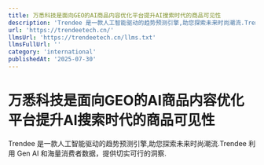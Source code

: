 ```yaml
---
title: 万悉科技是面向GEO的AI商品内容优化平台提升AI搜索时代的商品可见性
description: 'Trendee 是一款人工智能驱动的趋势预测引擎,助您探索未来时尚潮流.Trendee 利用 Gen AI 和海量消费者数据，提供切实可行的洞察.'
url: 'https://trendeetech.cn/'
llmsUrl: 'https://trendeetech.cn/llms.txt'
llmsFullUrl: ''
category: 'international'
publishedAt: '2025-07-30'
---
```


# 万悉科技是面向GEO的AI商品内容优化平台提升AI搜索时代的商品可见性

Trendee 是一款人工智能驱动的趋势预测引擎,助您探索未来时尚潮流.Trendee 利用 Gen AI 和海量消费者数据，提供切实可行的洞察.
